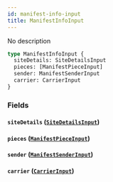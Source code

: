 ```yaml
---
id: manifest-info-input
title: ManifestInfoInput
---
```


No description

```graphql
type ManifestInfoInput {
  siteDetails: SiteDetailsInput
  pieces: [ManifestPieceInput]
  sender: ManifestSenderInput
  carrier: CarrierInput
}
```

### Fields

#### `siteDetails` ([`SiteDetailsInput`](../../label-service/inputs/site-details-input))

#### `pieces` ([`ManifestPieceInput`](../../label-service/inputs/manifest-piece-input))

#### `sender` ([`ManifestSenderInput`](../../label-service/inputs/manifest-sender-input))

#### `carrier` ([`CarrierInput`](../../label-service/inputs/carrier-input))
